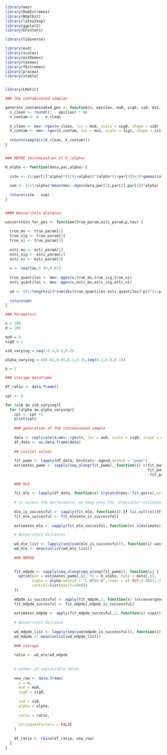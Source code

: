 
```r

library(mev)
library(RobExtremes)
library(ROptEst)
library(latex2exp)
library(ggplot2)
library(EnvStats)

library(tidyverse)

library(evd)
library(scales)
library(extRemes)
library(texmex)
library(fExtremes)
library(pracma)
library(xtable)


library(LMoFit)

```


```r

### the contaminated samples

generate_contaminated_gev <- function(n, epsilon, mu0, sig0, xi0, mu1, sig1, xi1) {
  n_clean <- round((1 - epsilon) * n)
  n_contam <- n - n_clean
  
  X_clean <- mev::rgev(n_clean, loc = mu0, scale = sig0, shape = xi0)
  X_contam <- mev::rgev(n_contam, loc = mu1, scale = sig1, shape = xi1)
  
  return(sample(c(X_clean, X_contam)))
}


### MDPDE (minimization of H_\alpha)

H_alpha <- function(data,par,alpha) {
  
  cste <- (1/par[2]^alpha)*(1/(1+alpha))^(alpha*(1+par[3])+1)*gamma((alpha*(1+par[3])+1))
  
  sum <- (1+1/alpha)*mean(mev::dgev(data,par[1],par[2],par[3])^alpha)
  
  return(cste - sum)
}


#### Wasserstein distance

wasserstein_for_gev <- function(true_param,esti_param,p,tau) {
  
  true_mu <- true_param[1]
  true_sig <- true_param[2]
  true_xi <- true_param[3]
  
  esti_mu <- esti_param[1]
  esti_sig <- esti_param[2]
  esti_xi <- esti_param[3]
  
  u <- seq(tau,0.99,0.01)
  
  true_quantiles <- mev::qgev(u,true_mu,true_sig,true_xi)
  esti_quantiles <- mev::qgev(u,esti_mu,esti_sig,esti_xi)
  
  wd <- ((1/length(u))*sum(abs(true_quantiles-esti_quantiles)^p))^(1/p)
  
  return(wd)
}

```

```r

### Parameters

n = 100
d = 200

mu0 = 0
sig0 = 1

xi0_varying = seq(-0.4,0.8,0.2)

alpha_varying = c(0.02,0.05,0.1,0.15,seq(0.2,0.8,0.1))

p = 1

```

```r

### storage dataframe

df_ratio <- data.frame()
 
cpt <- 0

for (xi0 in xi0_varying){
  for (alpha in alpha_varying){
    cpt <- cpt +1
    print(cpt)  
    
    ### generation of the contaminated sample
    
    data <- replicate(d,mev::rgev(n, loc = mu0, scale = sig0, shape = xi0))
    df_data <- as.data.frame(data)
    
    ## initial values
    
    fit_pwme <- lapply(df_data, EnvStats::egevd,method = "pwme")
    estimates_pwme <- sapply(seq_along(fit_pwme), function(i) c(fit_pwme[[i]]$parameters[1],
                                                                fit_pwme[[i]]$parameters[2],
                                                                -fit_pwme[[i]]$parameters[3]))
    
    ### MLE
    
    fit_mle <- lapply(df_data, function(x) tryCatch(mev::fit.gev(x),error = function(e) NULL))
    
    # to assess the performance, we keep only the "plausible" estimates
    
    mle_is_successful <- sapply(fit_mle, function(x) if (is.null(x)){F} else{x$convergence == "successful" & x$estimate[1]<2 & x$estimate[2]<2 & x$estimate[3]<1 & x$estimate[1]>-2 & x$estimate[3]>-1})
    fit_mle_succesful <- fit_mle[mle_is_successful]
    
    estimates_mle <- sapply(fit_mle_succesful, function(x) x$estimate)

    # Wasserstein distances
    
    wd_mle_list <- lapply(seq(sum(mle_is_successful)), function(i) wasserstein_for_gev(c(mu0,sig0,xi0),estimates_mle[,i],p,0.01))
    wd_mle <- mean(unlist(wd_mle_list))
    
    ### MDPDE

    
    fit_mdpde <- sapply(seq_along(seq_along(fit_pwme)), function(i) {
      optim(par = estimates_pwme[,i], fn = H_alpha, data = data[,i],
            alpha = alpha,method = "L-BFGS-B",lower = c(-Inf,0.0001,-2),upper = c(Inf,Inf,2),
            control=list(maxit=2000))
    })
    
    mdpde_is_successful <- apply(fit_mdpde,2, function(x) (x$convergence == 0 & x$par[1]<2 & x$par[2]<2 & x$par[1]>-2 ))
    fit_mdpde_succesful <- fit_mdpde[,mdpde_is_successful]
    
    estimates_mdpde <- apply(fit_mdpde_succesful,2, function(x) x$par)
    
    # Wasserstein distance
    
    wd_mdpde_list <- lapply(seq(sum(mdpde_is_successful)), function(i) wasserstein_for_gev(c(mu0,sig0,xi0),estimates_mdpde[,i],p,0.01))
    wd_mdpde <- mean(unlist(wd_mdpde_list))
    
    ### storage
    
    ratio <- wd_mle/wd_mdpde
    
    
    # number of unplausible value
    
    new_row <- data.frame(
      n = n,
      mu0 = mu0,
      sig0 = sig0,
      
      xi0 = xi0,
      alpha = alpha,
      
      ratio = ratio,
      
      stringsAsFactors = FALSE
    )
    
    df_ratio <- rbind(df_ratio, new_row)
  }
}

```

